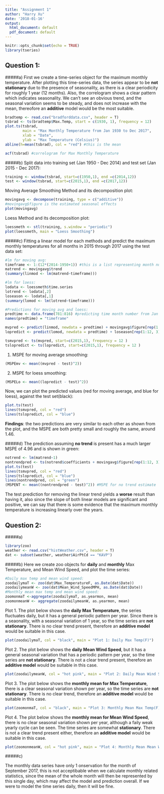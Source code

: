 ```yaml
---
title: "Assignment 1"
author: "Harry Xu"
date: '2018-01-16'
output:
  html_document: default
  pdf_document: default
---
```


```r
knitr::opts_chunk$set(echo = TRUE)
library(tseries)

```

## Question 1:

#####a) 
First we create a time-series object for the maximum monthly temperature. After plotting this time-series data, the series appear to be **not stationary** due to the presence of seasonality, as there is a clear periodicity for roughly 1 year (12 months). Also, the correlogram shows a clear pattern which indicates seasonality. We can't see an obvious trend, and the seasonal variation seems to be steady, and does not increase with the mean, thereofore an **additive** model would be the most suitable.

```r

bradtemp <- read.csv("bradforddata.csv", header = T) 
tsbrad <- ts(bradtemp$Max.Temp, start = c(1930, 1), frequency = 12)
plot.ts(tsbrad,
        main = "Max Monthly Temperature from Jan 1930 to Dec 2017",
        xlab = "Date",
        ylab = "Max Temperature (Celsius)")
abline(h=mean(tsbrad), col = "red") #this is the mean

acf(tsbrad) #correlogram for Max Monthly Temperature

```

#####b)
Split data into training set (Jan 1950 - Dec 2014) and test set (Jan 2015 - Dec 2017):
```r
training <- window(tsbrad, start=c(1950,1), end =c(2014,12))
test <- window(tsbrad, start=c(2015,1), end =c(2017,12))

```
Moving Average Smoothing Method and its decomposition plot:
```r
movingavg <- decompose(training, type = c("additive"))
#movingavg$figure is the estimated seasonal effects
plot(movingavg)
```

Loess Method and its decomposition plot:
```r
loessmeth <- stl(training, s.window = "periodic")
plot(loessmeth, main = "Loess Smoothing")
```

#####c)
Fitting a linear model for each methods and predict the maximum monthly temperatures for all months in 2015 through 2017 using the test data set:

```r
#lm for moving avg:
timeframe <- 1:(12*(2014-1950+1)) #this is a list representing month number from 1 to 780 (Jan 1950 - Dec 2014)
matrend <- movingavg$trend
(summary(linmod <- lm(matrend~timeframe)))

#lm for loess:
lodata <- loessmeth$time.series
lotrend <- lodata[,2]
loseason <- lodata[,1]
(summary(lomod <- lm(lotrend~timeframe)))

#Predictions for moving avg and loess:
predtime <- data.frame(781:816) #predicting time month number from Jan 2015 - Dec 2017
names(predtime) = "timeframe"

mvpred <- predict(linmod, newdata = predtime) + movingavg$figure[rep(1:12, 3)] 
lopredict <- predict(lomod, newdata = predtime) + loseason[rep(1:12, 3)]

tsmvpred <- ts(mvpred, start=c(2015,1), frequency = 12 )
tslopredict <- ts(lopredict, start=c(2015,1), frequency = 12 )
```

1) MSPE for moving average smoothing:
```r
(MSPEmv <- mean((mvpred - test)^2))
```
2) MSPE for loess smoothing:
```r
(MSPELo <- mean((lopredict - test)^2))
```

Now, we can plot the predicted values (red for moving average, and blue for loess), against the test set(black):
```r
plot.ts(test)
lines(tsmvpred, col = "red")
lines(tslopredict, col = "blue")
```

**Findings**: the two predictions are very similar to each other as shown from the plot, and the MSPE are both pretty small and roughly the same, around 1.46.

#####d)
The prediction assuming **no trend** is present has a much larger MSPE of 4.96 and is shown in green:
```r
notrend <- lm(matrend~1)
nontrendpred <- ts(notrend$coefficients + movingavg$figure[rep(1:12, 3)], start=c(2015,1), frequency = 12)
plot.ts(test)
lines(tsmvpred, col = "red")
lines(tslopredict, col = "blue")
lines(nontrendpred, col = "green")
(MSPENT <- mean((nontrendpred - test)^2)) #MSPE for no trend estimate

```
The test prediction for removing the linear trend yields a **worse** result than having it, also since the slope of both linear models are significant and positive, we can say that there is some evidence that the maximum monthly temperature is increasing linearly over the years. 

## Question 2:

#####a) 
```r
library(zoo)
weather <- read.csv("histWeather.csv", header = T)
dat <- subset(weather, weather$AirPtCd == "KAVP")
```

#####b) 
Here we create zoo objects for **daily** and **monthly** Max Temperature, and Mean Wind Speed, and plot the time series:
```r
#Daily max temp and mean wind speed:
zoodailymaT <- zoo(dat$Max_TemperatureF, as.Date(dat$Date))
zoodailymeanW <- zoo(dat$Mean_Wind_SpeedMPH, as.Date(dat$Date))
#Monthly mean max temp and mean wind speed:
zoomonmaT <-aggregate(zoodailymaT, as.yearmon, mean)
zoomonmeanW <- aggregate(zoodailymeanW, as.yearmon, mean)

```

Plot 1. The plot below shows the **daily Max Temperature**, the series fluctuates daily, but it has a general periodic pattern per year. Since there is a seaonality, with a seasonal variation of 1 year, so the time series are **not stationary**. There is no clear trend present, therefore an **additive model** would be suitable in this case.
```r
plot(zoodailymaT, col = "black", main = "Plot 1: Daily Max Temp(F)")
```

Plot 2. The plot below shows the **daily Mean Wind Speed**, but it has a general seasonal variation that has a periodic pattern per year, so the time series are **not stationary**. There is not a clear trend present, therefore an **additive model** would be suitable in this case.
```r
plot(zoodailymeanW, col = "hot pink", main = "Plot 2: Daily Mean Wind Speed")
```

Plot 3. The plot below shows the **monthly mean for Max Temperature**, there is a clear seasonal variation shown per year, so the time series are **not stationary**. There is no clear trend, therefore an **additive model** would be suitable in this case.
```r
plot(zoomonmaT, col = "black", main = "Plot 3: Monthly Mean Max Temp(F)")
```

Plot 4. The plot below shows the **monthly mean for Mean Wind Speed**, there is no clear seasonal variation shown per year, although a faily weak yearly cycle can be seen. The time series are somewhat **stationary**. There is not a clear trend present either, therefore an **additive model** would be suitable in this case.
```r
plot(zoomonmeanW, col = "hot pink", main = "Plot 4: Monthly Mean Mean Wind Speed")

```


#####c) 

The monthly data series have only 1 onservation for the month of September 2017, this is not acceptibable when we calculate monthly related statistics, since the mean of the whole month will then be represented by this single day, which may affect the model and prediction overall. If we were to model the time series daily, then it will be fine. 